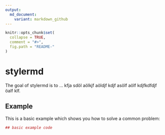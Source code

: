 ```yaml
---
output:
  md_document:
    variant: markdown_github
---
```


<!-- README.md is generated from README.Rmd. Please edit that file -->

```r
knitr::opts_chunk$set(
  collapse = TRUE,
  comment = "#>",
  fig.path = "README-"
)
```

# stylermd
The goal of stylermd is to ... kfja sdöl aölkjf aöldjf kdjf asölf aölf
kdjfkdfdjf öalf klf.

## Example

This is a basic example which shows you how to solve a common problem:

```r
## basic example code
```
